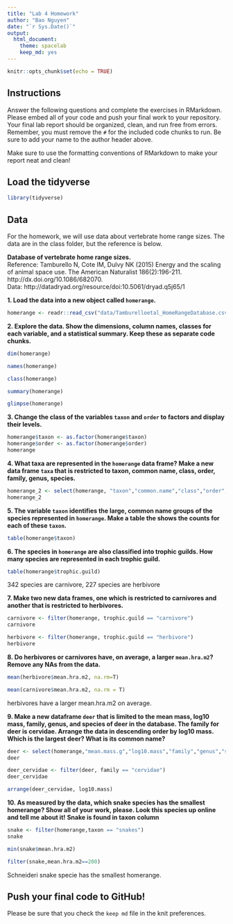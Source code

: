 ```yaml
---
title: "Lab 4 Homework"
author: "Bao Nguyen"
date: "`r Sys.Date()`"
output:
  html_document: 
    theme: spacelab
    keep_md: yes
---
```


```r
knitr::opts_chunk$set(echo = TRUE)
```

## Instructions
Answer the following questions and complete the exercises in RMarkdown. Please embed all of your code and push your final work to your repository. Your final lab report should be organized, clean, and run free from errors. Remember, you must remove the `#` for the included code chunks to run. Be sure to add your name to the author header above.  

Make sure to use the formatting conventions of RMarkdown to make your report neat and clean!  

## Load the tidyverse
```r
library(tidyverse)
```

## Data
For the homework, we will use data about vertebrate home range sizes. The data are in the class folder, but the reference is below.  

**Database of vertebrate home range sizes.**  
Reference: Tamburello N, Cote IM, Dulvy NK (2015) Energy and the scaling of animal space use. The American Naturalist 186(2):196-211. http://dx.doi.org/10.1086/682070.  
Data: http://datadryad.org/resource/doi:10.5061/dryad.q5j65/1  

**1. Load the data into a new object called `homerange`.**

```r
homerange <- readr::read_csv("data/Tamburelloetal_HomeRangeDatabase.csv")
```

**2. Explore the data. Show the dimensions, column names, classes for each variable, and a statistical summary. Keep these as separate code chunks.**  

```r
dim(homerange)
```

```r
names(homerange)
```
```r
class(homerange)
```
```r
summary(homerange)
```
```r
glimpse(homerange)
```


**3. Change the class of the variables `taxon` and `order` to factors and display their levels.**  

```r
homerange$taxon <- as.factor(homerange$taxon)
homerange$order <- as.factor(homerange$order)
homerange
```


**4. What taxa are represented in the `homerange` data frame? Make a new data frame `taxa` that is restricted to taxon, common name, class, order, family, genus, species.**  

```r
homerange_2 <- select(homerange, "taxon","common.name","class","order","family","genus","species")
homerange_2
```


**5. The variable `taxon` identifies the large, common name groups of the species represented in `homerange`. Make a table the shows the counts for each of these `taxon`.**  

```r
table(homerange$taxon)
```

**6. The species in `homerange` are also classified into trophic guilds. How many species are represented in each trophic guild.**  

```r
table(homerange$trophic.guild)
```

342 species are carnivore, 227 species are herbivore

**7. Make two new data frames, one which is restricted to carnivores and another that is restricted to herbivores.**  
```r
carnivore <- filter(homerange, trophic.guild == "carnivore")
carnivore
```

```r
herbivore <- filter(homerange, trophic.guild == "herbivore")
herbivore
```

**8. Do herbivores or carnivores have, on average, a larger `mean.hra.m2`? Remove any NAs from the data.**  

```r
mean(herbivore$mean.hra.m2, na.rm=T)
```
```r
mean(carnivore$mean.hra.m2, na.rm = T)
```

herbivores have a larger mean.hra.m2 on average.

**9. Make a new dataframe `deer` that is limited to the mean mass, log10 mass, family, genus, and species of deer in the database. The family for deer is cervidae. Arrange the data in descending order by log10 mass. Which is the largest deer? What is its common name?**  

```r
deer <- select(homerange,"mean.mass.g","log10.mass","family","genus","species")
deer
```
```r
deer_cervidae <- filter(deer, family == "cervidae")
deer_cervidae
```
```r
arrange(deer_cervidae, log10.mass)
```



**10. As measured by the data, which snake species has the smallest homerange? Show all of your work, please. Look this species up online and tell me about it!** **Snake is found in taxon column**    

```r
snake <- filter(homerange,taxon == "snakes")
snake
```

```r
min(snake$mean.hra.m2)
```

```r
filter(snake,mean.hra.m2==200)
```
Schneideri snake specie has the smallest homerange.

## Push your final code to GitHub!
Please be sure that you check the `keep md` file in the knit preferences.   